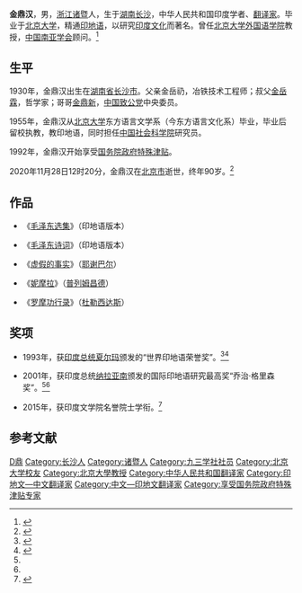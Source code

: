 {{Infobox writer <!-- see Template:Infobox writer -->
| 图像     = 
| 图像说明 = 
| 姓名     = 金鼎汉
| 原文名称 = 
| 字       = 
| 号       = 
| 笔名     = 
| 原名     = 
| 出生     = 1930年9月13日
| 出生地点 = {{ROC-1928}}[[湖南省_(中華民國)|湖南省]][[长沙市|长沙市]]
| 逝世     = {{death date and age|2020|11|28|1930|9|13}}
| 逝世地点 = {{PRC}}[[北京市|北京市]]
| 职业     = 翻译家、教授
| 种族     = 汉族
| 语言     = [[中文|汉语]]、[[印地语|印地语]]
| 母校     = [[北京大学|北京大学]]
| 创作时期 = 1955年至今
| 体裁     = [[小说|小说]]
| 主题     = 
| 文学运动 = 
| 代表作   = 《罗摩功行之湖》
| 父母     = 父亲金岳礽
| 配偶     =  <!--{{marriage|姓名|年份}} -->
| 伴侣     = 
| 子女     = 
| 亲属     = 叔父金岳霖<br>哥哥金鼎新
| 受影响于 = 
| 施影响于 = 
| 奖项     =  {{Awards|award=世界印地语荣誉奖 |year=1993年 |title= }} {{Awards|award=印地语研究最高奖“乔治·格里森奖” |year=2001年 |title= }}<!--  {{Awards|award= |year= |title= }} -->
| 官方网站 = <!--  {{URL|website}} -->
| 签名     =  <!--不需要加[[file:|128px]] -->
}}
'''金鼎汉'''{{BD|1930年|9月13日|2020年|11月28日|catIdx=J金}}，男，[[浙江省|浙江]][[诸暨市|诸暨]]人，生于[[湖南省|湖南]][[长沙市|长沙]]，中华人民共和国印度学者、[[翻译家|翻译家]]。毕业于[[北京大学|北京大学]]，精通[[印地语|印地语]]，以研究[[印度文化|印度文化]]而著名。曾任[[北京大学外国语学院|北京大学外国语学院]]教授，[[中国南亚学会|中国南亚学会]]顾问。<ref name="maomao">{{cite web|url=http://llt.pku.edu.cn/?p=1704|title=架起中印文化交流的桥梁——访印地语学者金鼎汉先生（二）|accessdate=2014-01-07|date=2014|work=北京大学}}{{dead link|date=十一月 2017 |bot=InternetArchiveBot }}</ref>

==生平==
1930年，金鼎汉出生在[[湖南省_(中華民國)|湖南省]][[长沙市|长沙市]]。父亲金岳礽，冶铁技术工程师；叔父[[金岳霖|金岳霖]]，哲学家；哥哥[[金鼎新|金鼎新]]，[[中国致公党|中国致公党]]中央委员。

1955年，金鼎汉从[[北京大学|北京大学]]东方语言文学系（今东方语言文化系）毕业，毕业后留校执教，教印地语，同时担任[[中国社会科学院|中国社会科学院]]研究员。

1992年，金鼎汉开始享受[[国务院政府特殊津贴|国务院政府特殊津贴]]。

2020年11月28日12时20分，金鼎汉在[[北京市|北京市]]逝世，终年90岁。<ref>{{cite web |title=金鼎汉先生讣告 |url=https://sfl.pku.edu.cn/tzgg/123828.htm |work=北京大学外国语学院 |archiveurl=https://web.archive.org/web/20201203071222/https://sfl.pku.edu.cn/tzgg/123828.htm |archivedate=2020-12-03 |accessdate=2014-01-07 |date=2020-12-03 |dead-url=no }}</ref>

==作品==
*《[[毛泽东选集|毛泽东选集]]》（印地语版本）

*《[[毛泽东诗词|毛泽东诗词]]》（印地语版本）

*《[[虚假的事实|虚假的事实]]》（[[耶谢巴尔|耶谢巴尔]]）

*《[[妮摩拉|妮摩拉]]》（[[普列姆昌德|普列姆昌德]]）

*《[[罗摩功行录|罗摩功行录]]》（[[杜勒西达斯|杜勒西达斯]]）

==奖项==
*1993年，获[[印度总统|印度总统]][[尚卡尔·达亚尔·夏尔马|夏尔玛]]颁发的“世界印地语荣誉奖”。<ref name="fishman">{{cite web |url=http://gb.cri.cn/42071/2013/05/16/6071s4117959.htm |title=性格差异 文化互补——访中印文化交流使者金鼎汉 |date=2013-05-16 |accessdate=2014-01-07 |work=国际在线 |archive-date=2014-01-07 |archive-url=https://web.archive.org/web/20140107154946/http://gb.cri.cn/42071/2013/05/16/6071s4117959.htm |dead-url=no }}</ref><ref name="song" >{{cite web |url=http://www.gmw.cn/01gmrb/2001-07/17/05-614A95FB905D670748256A8B008182B1.htm |title=金鼎汉获印地语研究最高奖乔治、格里森奖 |date=2011-07-17 |accessdate=2014-01-07 |work=光明网 |archive-date=2015-09-24 |archive-url=https://web.archive.org/web/20150924023001/http://www.gmw.cn/01gmrb/2001-07/17/05-614A95FB905D670748256A8B008182B1.htm |dead-url=no }}</ref>

*2001年，获印度总统[[科切里尔·拉曼·纳拉亚南|纳拉亚南]]颁发的国际印地语研究最高奖“乔治·格里森奖”。<ref name="fishman"/><ref name="song"/>

*2015年，获印度文学院名誉院士学衔。<ref>{{cite news |title=外国语学院金鼎汉教授荣获印度文学院名誉院士学衔 |url=http://pkunews.pku.edu.cn/xwzh/2015-09/16/content_290358.htm |work=北京大学新闻中心 |archiveurl=https://web.archive.org/web/20201203070623/http://pkunews.pku.edu.cn/xwzh/2015-09/16/content_290358.htm |archivedate=2020-12-03 |accessdate=2014-01-07 |date=2015-09-16 |dead-url=no }}</ref>

==参考文献==
{{reflist}}
{{Authority control}}
{{DEFAULTSORT:Jin金}}
[[Category:金姓|D鼎]]
[[Category:长沙人|Category:长沙人]]
[[Category:诸暨人|Category:诸暨人]]
[[Category:九三学社社员|Category:九三学社社员]]
[[Category:北京大学校友|Category:北京大学校友]]
[[Category:北京大學教授|Category:北京大學教授]]
[[Category:中华人民共和国翻译家|Category:中华人民共和国翻译家]]
[[Category:印地文—中文翻译家|Category:印地文—中文翻译家]]
[[Category:中文—印地文翻译家|Category:中文—印地文翻译家]]
[[Category:享受国务院政府特殊津贴专家|Category:享受国务院政府特殊津贴专家]]